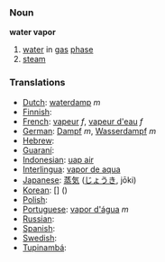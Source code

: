 === Noun ===
'''water vapor'''

# [[water]] in [[gas]] [[phase]]
# [[steam]]

=== Translations ===
*[[Dutch]]: [[waterdamp]] ''m''
*[[Finnish]]: [[]]
*[[French]]: [[vapeur]] ''f'', [[vapeur d'eau]] ''f''
*[[German]]: [[Dampf]] ''m'', [[Wasserdampf]] ''m''
*[[Hebrew]]: [[]] '' ''
*[[Guaraní]]: [[]]
*[[Indonesian]]: [[uap air]]
*[[Interlingua]]: [[vapor de aqua]]
*[[Japanese]]: [[蒸気]] ([[じょうき]], jōki)
*[[Korean]]: [[]] [] ()
*[[Polish]]: [[]]
*[[Portuguese]]: [[vapor d'água]] ''m''
*[[Russian]]: [[]]
*[[Spanish]]: [[]] '' ''
*[[Swedish]]: [[]] '' ''
*[[Tupinambá]]: [[]]